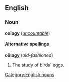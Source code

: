 ==English==
===Noun===
'''oology''' (''[[uncountable]]'')

====Alternative spellings====
'''oölogy''' (''old-fashioned'')

# The study of birds' eggs.

[[Category:English nouns]]